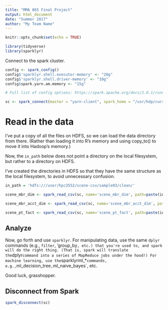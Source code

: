 ```yaml
---
title: "MMA 865 Final Project"
output: html_document
date: "Summer 2017"
author: "My Team Name"
---
```


```r
knitr::opts_chunk$set(echo = TRUE)
```


```r
library(tidyverse)
library(sparklyr)
```



Connect to the spark cluster.

```r
config <- spark_config() 
config$'sparklyr.shell.executor-memory' <- "20g" 
config$'sparklyr.shell.driver-memory' <- "10g" 
config$spark.yarn.am.memory <- "15g"

# Full list of config options: https://spark.apache.org/docs/2.0.1/running-on-yarn.html

sc <- spark_connect(master = "yarn-client", spark_home = "/usr/hdp/current/spark2-client/", config=config)
```

# Read in the data

I've put a copy of all the files on HDFS, so we can load the data directory from there.
(Rather than loading it into R's memory and using copy_to() to move it into Hadoop's memory.)

Now, the `in_path` below does not point a directory on the local filesystem, but rather to a directory on HDFS.

I've created the directories in HDFS so that they have the same structure as the local filesystem, to avoid unnecessary confusion.

```r
in_path = 'hdfs:///user/hpc3552/scene-csv/sample03/clean/'

scene_mbr_dim <- spark_read_csv(sc, name='scene_mbr_dim', path=paste(in_path, 'scene_mbr_dim.csv', sep=""), header = TRUE, delimiter = ",")

scene_mbr_acct_dim <- spark_read_csv(sc, name='scene_mbr_acct_dim', path=paste(in_path, 'scene_mbr_acct_dim.csv', sep=""), header = TRUE, delimiter = ",")

scene_pt_fact <- spark_read_csv(sc, name='scene_pt_fact', path=paste(in_path, 'scene_pt_fact.csv', sep=""), header = TRUE, delimiter = ",")


```

## Analyze

Now, go forth and use `sparklyr`. For manipulating data, use the same `dplyr` commands (e.g., `filter`, 'group_by`, etc.) that you're used to, and spark will do the right thing. (That is, spark will translate the `dplyr` command into a series of MapReduce jobs under the hood!) For machine learning, use the `sparklyr` `ml_*` commands, e.g., `ml_decision_tree`, `ml_naive_bayes`, etc.

Good luck, grasshopper.


## Disconnect from Spark

```r
spark_disconnect(sc)
```

